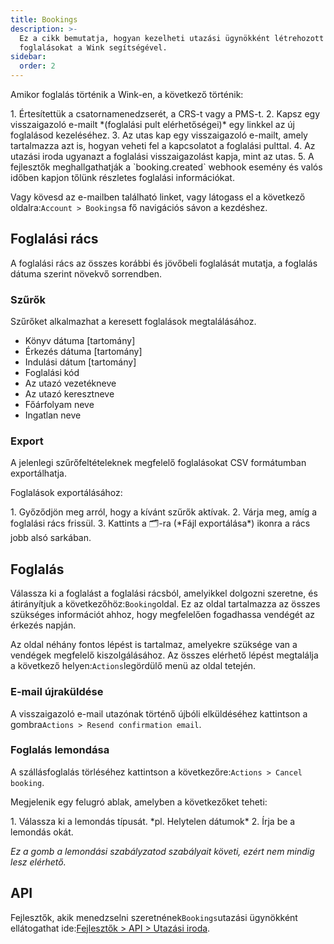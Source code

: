 ```yaml
---
title: Bookings
description: >-
  Ez a cikk bemutatja, hogyan kezelheti utazási ügynökként létrehozott
  foglalásokat a Wink segítségével.
sidebar:
  order: 2
---
```


Amikor foglalás történik a Wink-en, a következő történik:

<Steps>
  1. Értesítettük a csatornamenedzserét, a CRS-t vagy a PMS-t.
  2. Kapsz egy visszaigazoló e-mailt *(foglalási pult elérhetőségei)* egy linkkel az új foglalásod kezeléséhez.
  3. Az utas kap egy visszaigazoló e-mailt, amely tartalmazza azt is, hogyan veheti fel a kapcsolatot a foglalási pulttal.
  4. Az utazási iroda ugyanazt a foglalási visszaigazolást kapja, mint az utas.
  5. A fejlesztők meghallgathatják a `booking.created` webhook esemény és valós időben kapjon tőlünk részletes foglalási információkat.
</Steps>


Vagy kövesd az e-mailben található linket, vagy látogass el a következő oldalra:`Account > Bookings`a fő navigációs sávon a kezdéshez.

## Foglalási rács

A foglalási rács az összes korábbi és jövőbeli foglalását mutatja, a foglalás dátuma szerint növekvő sorrendben.

### Szűrők

Szűrőket alkalmazhat a keresett foglalások megtalálásához.

* Könyv dátuma \[tartomány]
* Érkezés dátuma \[tartomány]
* Indulási dátum \[tartomány]
* Foglalási kód
* Az utazó vezetékneve
* Az utazó keresztneve
* Főárfolyam neve
* Ingatlan neve

### Export

A jelenlegi szűrőfeltételeknek megfelelő foglalásokat CSV formátumban exportálhatja.

Foglalások exportálásához:

<Steps>
  1. Győződjön meg arról, hogy a kívánt szűrők aktívak.
  2. Várja meg, amíg a foglalási rács frissül.
  3. Kattints a 🗂️-ra (*Fájl exportálása*) ikonra a rács jobb alsó sarkában.
</Steps>


## Foglalás

Válassza ki a foglalást a foglalási rácsból, amelyikkel dolgozni szeretne, és átirányítjuk a következőhöz:`Booking`oldal.
Ez az oldal tartalmazza az összes szükséges információt ahhoz, hogy megfelelően fogadhassa vendégét az érkezés napján.

Az oldal néhány fontos lépést is tartalmaz, amelyekre szüksége van a vendégek megfelelő kiszolgálásához. Az összes elérhető lépést megtalálja a következő helyen:`Actions`legördülő menü az oldal tetején.

### E-mail újraküldése

A visszaigazoló e-mail utazónak történő újbóli elküldéséhez kattintson a gombra`Actions > Resend confirmation email`.

### Foglalás lemondása

A szállásfoglalás törléséhez kattintson a következőre:`Actions > Cancel booking`.

Megjelenik egy felugró ablak, amelyben a következőket teheti:

<Steps>
  1. Válassza ki a lemondás típusát. *pl. Helytelen dátumok*
  2. Írja be a lemondás okát.
</Steps>


*Ez a gomb a lemondási szabályzatod szabályait követi, ezért nem mindig lesz elérhető.*

## API

Fejlesztők, akik menedzselni szeretnének`Bookings`utazási ügynökként ellátogathat ide:[Fejlesztők > API > Utazási iroda](/developers/apis/#travel-agent-api).


